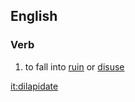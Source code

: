 ==English==

===Verb===
{{en-infl-reg-vowel|dilapidat|e}}
# to fall into [[ruin]] or [[disuse]]

[[it:dilapidate]]